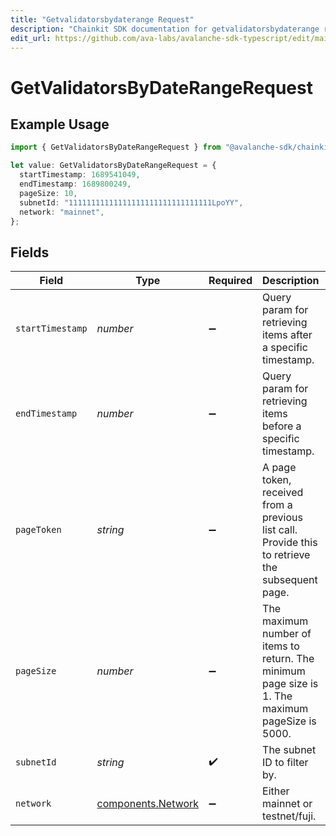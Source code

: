 ```yaml
---
title: "Getvalidatorsbydaterange Request"
description: "Chainkit SDK documentation for getvalidatorsbydaterange request"
edit_url: https://github.com/ava-labs/avalanche-sdk-typescript/edit/main/chainkit/docs/models/operations/getvalidatorsbydaterangerequest.md
---
```


# GetValidatorsByDateRangeRequest

## Example Usage

```typescript
import { GetValidatorsByDateRangeRequest } from "@avalanche-sdk/chainkit/models/operations";

let value: GetValidatorsByDateRangeRequest = {
  startTimestamp: 1689541049,
  endTimestamp: 1689800249,
  pageSize: 10,
  subnetId: "11111111111111111111111111111111LpoYY",
  network: "mainnet",
};
```

## Fields

| Field                                                                                            | Type                                                                                             | Required                                                                                         | Description                                                                                      | Example                                                                                          |
| ------------------------------------------------------------------------------------------------ | ------------------------------------------------------------------------------------------------ | ------------------------------------------------------------------------------------------------ | ------------------------------------------------------------------------------------------------ | ------------------------------------------------------------------------------------------------ |
| `startTimestamp`                                                                                 | *number*                                                                                         | :heavy_minus_sign:                                                                               | Query param for retrieving items after a specific timestamp.                                     | 1689541049                                                                                       |
| `endTimestamp`                                                                                   | *number*                                                                                         | :heavy_minus_sign:                                                                               | Query param for retrieving items before a specific timestamp.                                    | 1689800249                                                                                       |
| `pageToken`                                                                                      | *string*                                                                                         | :heavy_minus_sign:                                                                               | A page token, received from a previous list call. Provide this to retrieve the subsequent page.  |                                                                                                  |
| `pageSize`                                                                                       | *number*                                                                                         | :heavy_minus_sign:                                                                               | The maximum number of items to return. The minimum page size is 1. The maximum pageSize is 5000. | 10                                                                                               |
| `subnetId`                                                                                       | *string*                                                                                         | :heavy_check_mark:                                                                               | The subnet ID to filter by.                                                                      | 11111111111111111111111111111111LpoYY                                                            |
| `network`                                                                                        | [components.Network](https://github.com/ava-labs/avalanche-sdk-typescript/blob/main/chainkit/models/components/network.md)                                         | :heavy_minus_sign:                                                                               | Either mainnet or testnet/fuji.                                                                  | mainnet                                                                                          |
